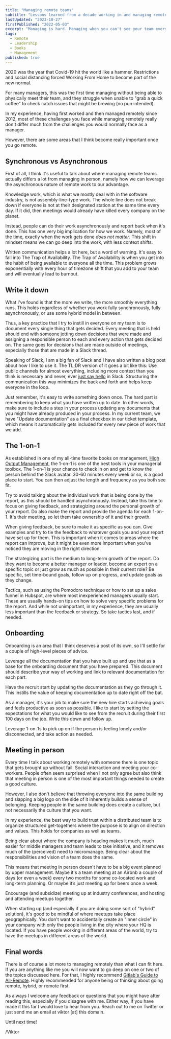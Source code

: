 ```yaml
---
title: "Managing remote teams"
subtitle: "Lessons learned from a decade working in and managing remote teams"
lastUpdated: "2023-10-27"
firstPublished: "2022-05-03"
excerpt: "Managing is hard. Managing when you can't see your team every day seems even harder. Covid forced the and of many companies and the genie is not going back into the bottle."
tags:
  - Remote
  - Leadership
  - Books
  - Management
published: true
---
```


2020 was the year that Covid-19 hit the world like a hammer. Restrictions and social distancing forced Working From Home to become part of the new normal. 

For many managers, this was the first time managing without being able to physically meet their team, and they struggle when unable to "grab a quick coffee" to check catch issues that might be brewing (no pun intended). 

In my experience, having first worked and then managed remotely since 2012, most of these challenges you face while managing remotely really don't differ much from the challenges you would normally face as a manager.

However, there are some areas that I think become really important once you go remote.

## Synchronous vs Asynchronous

First of all, I think it's useful to talk about where managing remote teams actually differs a lot from managing in person, namely how we can leverage the asynchronous nature of remote work to our advantage.

Knowledge work, which is what we mostly deal with in the software industry, is not assembly-line-type work. The whole line does not break down if everyone is not at their designated station at the same time every day. If it did, then meetings would already have killed every company on the planet.

Instead, people can do their work asynchronously and report back when it's done. This has one very big implication for how we work. Namely, most of the time, exactly when the work gets done *does not matter*. This shift in mindset means we can go deep into the work, with less context shifts.

Written communication helps a lot here, but a word of warning. It's easy to fall into The Trap of Availability. The Trap of Availability is when you get into the habit of being available to everyone all the time. This problem grows exponentially with every hour of timezone shift that you add to your team and will eventually lead to burnout.

## Write it down

What I've found is that the more we write, the more smoothly everything runs. This holds regardless of whether you work fully synchronously, fully asynchronously, or use some hybrid model in between.

Thus, a key practice that I try to instill in everyone on my team is to document every single thing that gets decided. Every meeting that is held should end with someone jotting down decisions that were made and assigning a responsible person to each and every action that gets decided on. The same goes for decisions that are made outside of meetings, especially those that are made in a Slack thread.

Speaking of Slack, I am a big fan of Slack and I have also written a <Link href="/blog/how_to_slack">blog post</Link> about how I like to use it. The TL;DR version of it goes a bit like this: Use public channels for almost everything, including more context than you think is necessary and never, ever [just say hello](https://nohello.net/) in Slack. Structuring the communication this way minimizes the back and forth and helps keep everyone in the loop.

Just remember, it's easy to write something down once. The hard part is remembering to keep what you have written up to date. In other words, make sure to include a step in your process updating any documents that you might have already produced in your process. In my current team, we have "Update documentation" as a final checkbox in our ticket template, which means it automatically gets included for every new piece of work that we add.

## The 1-on-1

As established in one of my all-time favorite books on management, [High Output Management](https://www.amazon.com/High-Output-Management-Andrew-Grove/dp/0679762884), the 1-on-1 is one of the best tools in your managerial toolbox. The 1-on-1 is your chance to check in on and get to know the person behind the Slack avatar. 30-60 minutes every week or so, is a good place to start. You can then adjust the length and frequency as you both see fit.

Try to avoid talking about the individual work that is being done by the report, as this should be handled asynchronously. Instead, take this time to focus on giving feedback, and strategizing around the personal growth of your report. Do also make the report and provide the agenda for each 1-on-1. It's their meeting, so let them take ownership of it and their growth.

When giving feedback, be sure to make it as specific as you can. Give examples and try to tie the feedback to whatever goals you and your report have set up for them. This is important when it comes to areas where the report can improve, but it might be even more important when you've noticed they are moving in the right direction.

The strategizing part is the medium to long-term growth of the report. Do they want to become a better manager or leader, become an expert on a specific topic or just grow as much as possible in their current role? Be specific, set time-bound goals, follow up on progress, and update goals as they change.

Tactics, such as using the Pomodoro technique or how to set up a sales funnel in Hubspot, are where most inexperienced managers usually start. These are usually hands-on tips on how to solve very specific problems for the report. And while not unimportant, in my experience, they are usually less important than the feedback or strategy. So take tactics last, and if needed.

## Onboarding

Onboarding is an area that I think deserves a post of its own, so I'll settle for a couple of high-level pieces of advice.

Leverage all the documentation that you have built up and use that as a base for the onboarding document that you have prepared. This document should describe your way of working and link to relevant documentation for each part.

Have the recruit start by updating the documentation as they go through it. This instills the value of keeping documentation up to date right off the bat.

As a manager, it's your job to make sure the new hire starts achieving goals and feels productive as soon as possible. I like to start by setting the expectations for what you would like to see from the recruit during their first 100 days on the job. Write this down and follow up.

Leverage 1-on-1s to pick up on if the person is feeling lonely and/or disconnected, and take action as needed.

## Meeting in person

Every time I talk about working remotely with someone there is one topic that gets brought up without fail. Social interaction and meeting your co-workers. People often seem surprised when I not only agree but also think that meeting in person is one of the most important things needed to create a good culture.

However, I also don't believe that throwing everyone into the same building and slapping a big logo on the side of it inherently builds a sense of belonging. Keeping people in the same building does create a culture, but not necessarily the culture that you want.

In my experience, the best way to build trust within a distributed team is to organize structured get-togethers where the purpose is to align on direction and values. This holds for companies as well as teams.

Being clear about where the company is heading makes it much, much easier for middle managers and team leads to take initiative, and it removes much of the (perceived) need to micromanage. Being clear about the responsibilities and vision of a team does the same.

This means that meeting in person doesn't have to be a big event planned by upper management. Maybe it's a team meeting at an Airbnb a couple of days (or even a week) every two months for some co-located work and long-term planning. Or maybe it’s just meeting up for beers once a week.

Encourage (and subsidize) meeting up at industry conferences, and hosting and attending meetups together. 

When starting up (and especially if you are doing some sort of "hybrid" solution), it's good to be mindful of where meetups take place geographically. You don't want to accidentally create an "inner circle" in your company with only the people living in the city where your HQ is located. If you have people working in different areas of the world, try to have the meetups in different areas of the world. 

## Final words

There is of course a lot more to managing remotely than what I can fit here. If you are anything like me you will now want to go deep on one or two of the topics discussed here. For that, I highly recommend [Gitlab's Guide to All-Remote](https://about.gitlab.com/company/culture/all-remote/guide/). Highly recommended for anyone being or thinking about going remote, hybrid, or remote first.

As always I welcome any feedback or questions that you might have after reading this, especially if you disagree with me. Either way, if you have made it this far I would love to hear from you. Reach out to me on Twitter or just send me an email at viktor [at] this domain.

Until next time!

/Viktor
